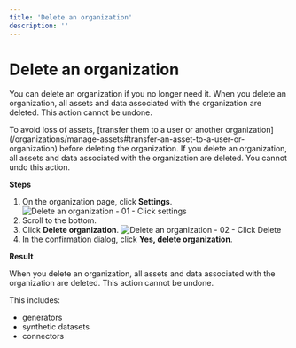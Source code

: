 ```yaml
---
title: 'Delete an organization'
description: ''
---
```



# Delete an organization

You can delete an organization if you no longer need it. When you delete an organization, all assets and data associated with the organization are deleted. This action cannot be undone.

<Callout type="warning">
To avoid loss of assets, [transfer them to a user or another organization](/organizations/manage-assets#transfer-an-asset-to-a-user-or-organization) before deleting the organization. If you delete an organization, all assets and data associated with the organization are deleted. You cannot undo this action.
</Callout>

**Steps**

1. On the organization page, click **Settings**.
    <Image 
        src="/docs/docimages/organizations/delete-01-click-settings.webp"
        alt="Delete an organization - 01 - Click settings"
        width={700}
        height={300}
    />
2. Scroll to the bottom.
3. Click **Delete organization**.
    <Image 
        src="/docs/docimages/organizations/delete-02-click-delete.webp"
        alt="Delete an organization - 02 - Click Delete"
        width={700}
        height={300}
    />
4. In the confirmation dialog, click **Yes, delete organization**.

**Result**

When you delete an organization, all assets and data associated with the organization are deleted. This action cannot be undone.

This includes:

* generators
* synthetic datasets
* connectors